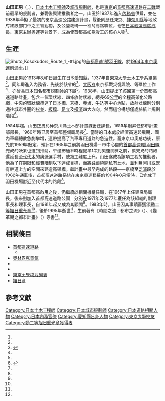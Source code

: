{{noteTA
|G1=單位
}}
{{Infobox person
| name          = 山田正男
| image         = 
| alt           = 
| caption       = 
| birth_name    = 
| birth_date    = 1913年8月1日<ref name="現代日本人名錄">{{Cite book |script-title=ja:現代日本人名録　下　に～わ |isbn=4816907394 |date=1987-11-20 |publisher={{lang|ja|{{Link-ja|日外聯合出版社|日外アソシエーツ|日外アソシエーツ株式会社}} }} |language=ja |page=p. 1484}}</ref>
| birth_place   = [[愛知縣|愛知縣]]<ref name="現代日本人名錄"/>
| death_date    = 1995年<ref name="磯達雄">{{Cite book |chapter=建築大師們的1964年〈都市建築篇〉 |page=頁146 |author=磯達雄 |title=2020東京大改造  |others=林詠純（譯）|work=日經建築 |publisher=先覺出版社股份有限公司 |language=zh-hant |date=2015 |isbn=978-986-134-244-3}}</ref>
| death_place   = 
| nationality   = {{JPN}}
| other_names   = 
| spouse        = 
| occupation    = [[土木工程師|土木工程師]]、[[城市規劃師|城市規劃師]]
| years_active  = 
| alma_mater    =[[東京大學|東京大學]]土木工學系（1937年畢）<ref name="現代日本人名錄"/><br>東京大學工學博士（1961年畢）<ref name="現代日本人名錄"/>
| known_for     =[[首都高速道路|首都高速道路]]規劃、建設
| notable_works =
| awards=[[旭日章|勳二等旭日重光章]]（1983年獲）<ref name="現代日本人名錄"/>
|past=*<small>1937年 進入內務省</small>
*<small>1954年 神奈川縣土木部計畫課課長</small>
*<small>1955年 東京都建設局都市計畫部部長</small>
*<small>1960年 首都整備局局長</small>
*<small>1967年 建設局局長</small>
*<small>1971年 首都高速道路公團副理事長</small>
*<small>1977年 首都高速道路公團理事長</small>
*<small>1981年 首都高速道路公團顧問</small>
}}

'''山田正男'''（{{jpn|j=山田 正男|hg=やまだ まさお|rm=Yamada Masao}}，{{bd|1913年|8月1日|1995年||}}），[[日本|日本]][[土木工程師|土木工程師]]及[[城市規劃師|城市規劃師]]，也是[[東京|東京]]的[[首都高速道路|首都高速道路]]在[[第二次世界大戰|二戰]]戰前最早的規劃者，兼戰後興建推動者之一。山田於1937年進入[[內務省|內務省]]供職，並在1938年草擬了最初的東京高速公路建造計畫，戰後則歷任東京、[[神奈川縣|神奈川縣]]等地政府建設部門中之主管勤務，及公營機構——{{Link-ja|首都高速道路公團|首都高速道路公団}}裡的高階職位，他在[[日本戰後經濟奇蹟|日本經濟高度成長]]、[[1964年夏季奧林匹克運動會|東京主辦奧運]]等背景下，成為使首都高如期竣工的核心人物<ref name="磯達雄"/>。

==生涯==
[[File:Shuto_Kosokudoro_Route_1_-01.jpg|thumb]]的[[首都高速1號羽田線|首都高速1號羽田線]]，於[[1964年夏季奧林匹克運動會|1964年東京奧運]]前通車。]]

山田正男於1913年8月1日誕生在日本[[愛知縣|愛知縣]]，1937年自[[東京大學|東京大學]]土木工學系畢業<ref name="現代日本人名錄"/>，同年即進入內務省，先後於該省的{{Link-ja|都市計畫地方委員會|都市計画地方委員会|東京都市計畫委員會}}<ref name="堀江興">{{Cite journal |archiveurl=https://web.archive.org/web/20160705095416/http://library.jsce.or.jp/jsce/open/00039/1995/18-2-0001.pdf |archivedate=2016-07-05 |url=http://library.jsce.or.jp/jsce/open/00039/1995/18-2-0001.pdf |script-title=ja:東京の高速道路計画の成立経緯 |author={{lang|ja|堀江興}} |journal={{lang|ja|土木計画学研究・講演集}} |issue=2 |volume=18|date=1995 |language=ja |page=p. 1}}</ref>、[[大阪府|大阪府]]東京都戰災復興院、{{Link-ja|經濟安定本部|経済安定本部}}等單位工作<ref name="現代日本人名錄"/>，亦曾為日本知名都市規劃師{{Link-ja|石川榮耀|石川栄耀}}的下屬<ref name="磯達雄"/>。1938年，山田提出了該國第一份首都高速道路計畫，包含一條環狀線、四條放射狀線，總長69[[公里|公里]]的全程高架化公路網，中央的環狀線串連了[[日本橋|日本橋]]、[[京橋_(東京都)|京橋]]、[[赤坂|赤坂]]、[[牛込|牛込]]等中心地點，放射狀線則分別通往城市外圈的[[杉並區|杉並]]、[[板橋區_(東京都)|板橋]]、[[足立區|足立]]及[[橫濱市|橫濱]]四大方向。然而這份構想僅處於紙上規劃階段<ref name="篠原修">{{Cite journal|archiveurl=https://web.archive.org/web/20160626181752/http://library.jsce.or.jp/jsce/open/00041/1985/02-0037.pdf |archivedate=2016-06-26 |url=http://library.jsce.or.jp/jsce/open/00041/1985/02-0037.pdf |script-title=ja:首都高速道路の計画と設計思想 |author={{lang|ja|{{Link-ja|篠原修|篠原修}} |deadurl=yes }} |journal={{lang|ja|土木計画学研究・論文集}} |volume=2 |date=1985 |page=p. 40|language=ja}}</ref>。

1954年起，山田正男於神奈川縣土木部計畫課出任課長，1955年則昇任{{Link-ja|東京都建設局|東京都建設局}}都市計畫部部長，1960年時已官至首都整備局局長<ref name="現代日本人名錄"/>。當時的日本處於經濟高速起飛期，國內車輛總數急劇攀增，連帶提高了汽車專用道路的急迫性。而東京申奧成功後，原先於1959年敲定、預計在1965年之前將羽田機場－市中心間的[[首都高速1號羽田線|首都高速1號羽田線]]完成的決策也遭到推翻，不僅把通車時程提早1年到奧運開賽之前，欲完成的路段還延長至[[代代木|代代木]]的奧運選手村，使施工難度上升。山田遂成為該項工程的推動者，他為了在期限和經費限制以下達成目標，而將路廊繞開私有土地，並利用河川或既有幹道上方的空間來建造高架橋。繼計畫中最早完成的路段——京橋至[[芝浦|芝浦]]段於1962年通車後，首都高速道路系統在東京奧運揭幕的1964年8月當時，已完成了羽田機場附近至代代木的路段<ref name="磯達雄"/>。

山田正男在首都高啟用之後，仍繼續於相關機構任職，在1967年上任建設局局長，後來則加入首都高速道路公團，分別在1971年及1977年獲任為該組織的副理事長和理事長，自1981年起又成為其顧問<ref name="現代日本人名錄"/>。1983年時，山田因其事蹟而獲頒[[旭日章|勳二等旭日重光章]]<ref name="現代日本人名錄"/>，後於1995年逝世<ref name="磯達雄"/>，生前著有《時間之流・都市之流》（{{lang|ja|時の流れ・都市の流れ}}）、《變革期之都市計畫》（{{lang|ja|変革期の都市計画}}）等書<ref name="現代日本人名錄"/>。

==相關條目==
{{portal box|人物|日本|公路|image3=WP HWY.j1.svg}}
*[[首都高速道路|首都高速道路]]
**{{Link-ja|首都高速道路公團|首都高速道路公団}}
*[[奧林匹克景氣|奧林匹克景氣]]
*{{Link-ja|戰災復興都市計畫|戦災復興都市計画}}
*{{Link-ja|東京都建設局|東京都建設局}}
*[[東京大學校友列表|東京大學校友列表]]
*[[旭日章|旭日章]]

== 參考文獻 ==
{{Reflist|2}}

{{normdaten}}
{{DEFAULTSORT:yamada masao}}
[[Category:日本土木工程師|Category:日本土木工程師]]
[[Category:日本城市規劃師|Category:日本城市規劃師]]
[[Category:日本道路相關人物|Category:日本道路相關人物]]
[[Category:日本內務官僚|Category:日本內務官僚]]
[[Category:愛知縣出身人物|Category:愛知縣出身人物]]
[[Category:東京大學校友|Category:東京大學校友]]
[[Category:勳二等旭日重光章獲得者|Category:勳二等旭日重光章獲得者]]